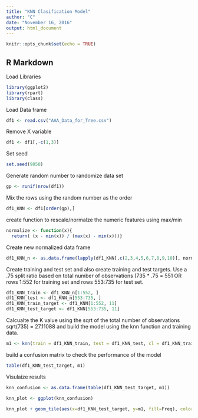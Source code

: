 ```yaml
---
title: "KNN Clasification Model"
author: "C"
date: "November 16, 2016"
output: html_document
---
```


```r
knitr::opts_chunk$set(echo = TRUE)
```

## R Markdown

Load Libraries
```r
library(ggplot2)
library(rpart)
library(class)
```
Load Data frame 


```r
df1 <- read.csv("AAA_Data_for_Tree.csv")

```

Remove X variable

```r
df1 <- df1[,-c(1,3)]

```

Set seed

```r
set.seed(9850)

```

Generate random number to randomize data set

```r
gp <- runif(nrow(df1))

```

Mix the rows using the random number as the order

```r

df1_KNN <- df1[order(gp),]

```

create function to rescale/normalze the numeric features using max/min

```r
normalize <- function(x){
  return( (x - min(x)) / (max(x) - min(x)))}

```

Create new normalized data frame

```r

df1_KNN_n <- as.data.frame(lapply(df1_KNN[,c(2,3,4,5,6,7,8,9,10)], normalize))

```

Create training and test set and also create training and test targets. Use a .75 split ratio based on total number of observations (735 * .75 = 551 OR rows 1:552 for training set and rows 553:735 for test set.

```r
df1_KNN_train <- df1_KNN_n[1:552, ]
df1_KNN_test <- df1_KNN_n[553:735, ]
df1_KNN_train_target <- df1_KNN[1:552, 11]
df1_KNN_test_target <- df1_KNN[553:735, 11]

```

Calcualte the K value using the sqrt of the total number of observations sqrt(735) = 27.11088 and build the model using the knn function and training data.
```r
m1 <- knn(train = df1_KNN_train, test = df1_KNN_test, cl = df1_KNN_train_target, k=11)

```

build a confusion matrix to check the performance of the model

```r
table(df1_KNN_test_target, m1)

```

Visulaize results 

```r
knn_confusion <- as.data.frame(table(df1_KNN_test_target, m1))

knn_plot <- ggplot(knn_confusion)

knn_plot + geom_tile(aes(x=df1_KNN_test_target, y=m1, fill=Freq), color = "gray") + scale_x_discrete(name="Actual Class") + scale_y_discrete(name="Predicted Class") + scale_fill_gradient(high = "red") + labs(fill="Frequency", title = "KNN Confusion Matrix") + geom_text(data = knn_confusion, aes(x=df1_KNN_test_target, y=m1, label=Freq), color = "white")

```



